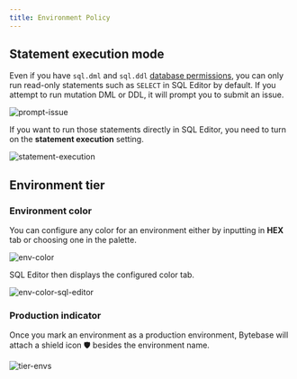 ```yaml
---
title: Environment Policy
---
```


## Statement execution mode

Even if you have `sql.dml` and `sql.ddl` [database permissions](/security/database-permission/overview/), you can only run read-only statements such as `SELECT` in SQL Editor by default. If you attempt to run mutation DML or DDL, it will prompt you to submit an issue.

![prompt-issue](/content/docs/administration/environment-policy/prompt-issue.webp)

If you want to run those statements directly in SQL Editor, you need to turn on the **statement execution** setting.

![statement-execution](/content/docs/administration/environment-policy/statement-execution.webp)

## Environment tier

<PricingPlanBlock feature_name='ENVIRONMENT_TIER' />

### Environment color

You can configure any color for an environment either by inputting in **HEX** tab or choosing one in the palette.

![env-color](/content/docs/administration/environment-policy/env-color.webp)

SQL Editor then displays the configured color tab.

![env-color-sql-editor](/content/docs/administration/environment-policy/env-color-sql-editor.webp)

### Production indicator

Once you mark an environment as a production environment, Bytebase will attach a shield icon 🛡️ besides the environment name.

![tier-envs](/content/docs/administration/environment-policy/tier-envs.webp)
